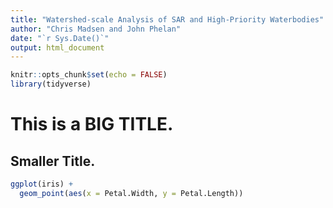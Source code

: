 ```yaml
---
title: "Watershed-scale Analysis of SAR and High-Priority Waterbodies"
author: "Chris Madsen and John Phelan"
date: "`r Sys.Date()`"
output: html_document
---
```


```r
knitr::opts_chunk$set(echo = FALSE)
library(tidyverse)
```

# This is a BIG TITLE.

## Smaller Title. 

```r
ggplot(iris) + 
  geom_point(aes(x = Petal.Width, y = Petal.Length))
```

```r

```

